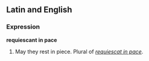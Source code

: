 ==Latin and English==

===Expression===
'''requiescant in pace'''

#May they rest in piece.  Plural of ''[[requiescat in pace]]''.